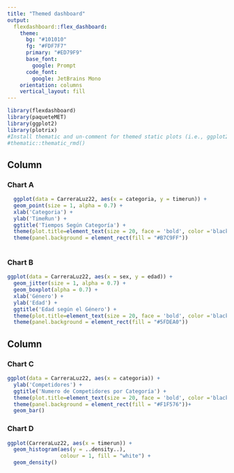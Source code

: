 ```yaml
---
title: "Themed dashboard"
output: 
  flexdashboard::flex_dashboard:
    theme:
      bg: "#101010"
      fg: "#FDF7F7" 
      primary: "#ED79F9"
      base_font:
        google: Prompt
      code_font:
        google: JetBrains Mono
    orientation: columns
    vertical_layout: fill
---
```


```r
library(flexdashboard)
library(paqueteMET)
library(ggplot2)
library(plotrix)
#Install thematic and un-comment for themed static plots (i.e., ggplot2)
#thematic::thematic_rmd()
```

Column {data-width=700 .tabset}
-----------------------------------------------------------------------

### Chart A

```r
  ggplot(data = CarreraLuz22, aes(x = categoria, y = timerun)) + 
  geom_point(size = 1, alpha = 0.7) +
  xlab('Categoria') + 
  ylab('TimeRun') +
  ggtitle('Tiempos Según Categoría') + 
  theme(plot.title=element_text(size = 20, face = 'bold', color ='black', hjust=0.5)) +
  theme(panel.background = element_rect(fill = "#B7C9FF"))
  
```

### Chart B

```r
ggplot(data = CarreraLuz22, aes(x = sex, y = edad)) + 
  geom_jitter(size = 1, alpha = 0.7) +
  geom_boxplot(alpha = 0.7) +
  xlab('Género') + 
  ylab('Edad') +
  ggtitle('Edad según el Género') + 
  theme(plot.title=element_text(size = 20, face = 'bold', color ='black', hjust=0.5)) +
  theme(panel.background = element_rect(fill = "#5FDEA0"))
```

Column {data-width=350}
-----------------------------------------------------------------------

### Chart C

```r
ggplot(data = CarreraLuz22, aes(x = categoria)) + 
  ylab('Competidores') +
  ggtitle('Numero de Competidores por Categoría') + 
  theme(plot.title=element_text(size = 20, face = 'bold', color ='black', hjust=0.5)) +
  theme(panel.background = element_rect(fill = "#F1F576"))+
  geom_bar() 
```

### Chart D

```r
ggplot(CarreraLuz22, aes(x = timerun)) + 
  geom_histogram(aes(y = ..density..),
                 colour = 1, fill = "white") +
  geom_density()
```

